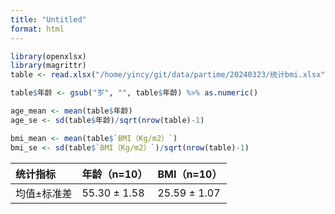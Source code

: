 ```yaml
---
title: "Untitled"
format: html
---
```


```r
library(openxlsx)
library(magrittr)
table <- read.xlsx("/home/yincy/git/data/partime/20240323/统计bmi.xlsx")

table$年龄 <- gsub("岁", "", table$年龄) %>% as.numeric()

age_mean <- mean(table$年龄)
age_se <- sd(table$年龄)/sqrt(nrow(table)-1)

bmi_mean <- mean(table$`BMI（Kg/m2）`)
bmi_se <- sd(table$`BMI（Kg/m2）`)/sqrt(nrow(table)-1)
```



|统计指标|年龄（n=10）|BMI（n=10）|
|:-------|:---|:--|
|均值$\pm$标准差|55.30 $\pm$ 1.58|25.59 $\pm$ 1.07|